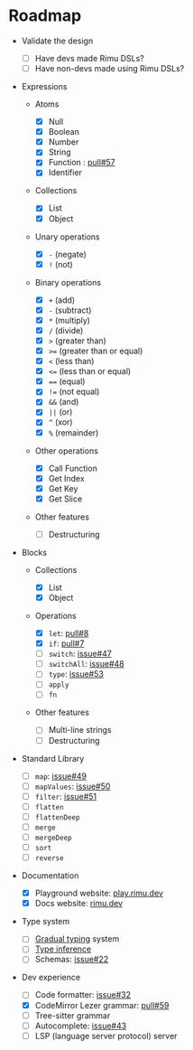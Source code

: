 # Roadmap

- Validate the design

  - [ ] Have devs made Rimu DSLs?
  - [ ] Have non-devs made using Rimu DSLs?

- Expressions

  - Atoms

    - [x] Null
    - [x] Boolean
    - [x] Number
    - [x] String
    - [x] Function : [pull#57](https://github.com/ahdinosaur/rimu/pull/57)
    - [x] Identifier

  - Collections

    - [x] List
    - [x] Object

  - Unary operations

    - [x] `-` (negate)
    - [x] `!` (not)

  - Binary operations

    - [x] `+` (add)
    - [x] `-` (subtract)
    - [x] `*` (multiply)
    - [x] `/` (divide)
    - [x] `>` (greater than)
    - [x] `>=` (greater than or equal)
    - [x] `<` (less than)
    - [x] `<=` (less than or equal)
    - [x] `==` (equal)
    - [x] `!=` (not equal)
    - [x] `&&` (and)
    - [x] `||` (or)
    - [x] `^` (xor)
    - [x] `%` (remainder)

  - Other operations

    - [x] Call Function
    - [x] Get Index
    - [x] Get Key
    - [x] Get Slice

  - Other features

    - [ ] Destructuring

- Blocks

  - Collections

    - [x] List
    - [x] Object

  - Operations

    - [x] `let`: [pull#8](https://github.com/ahdinosaur/rimu/pull/8)
    - [x] `if`: [pull#7](https://github.com/ahdinosaur/rimu/pull/7)
    - [ ] `switch`: [issue#47](https://github.com/ahdinosaur/rimu/issues/47)
    - [ ] `switchAll`: [issue#48](https://github.com/ahdinosaur/rimu/issues/48)
    - [ ] `type`: [issue#53](https://github.com/ahdinosaur/rimu/issues/53)
    - [ ] `apply`
    - [ ] `fn`

  - Other features

    - [ ] Multi-line strings
    - [ ] Destructuring

- Standard Library

    - [ ] `map`: [issue#49](https://github.com/ahdinosaur/rimu/issues/49)
    - [ ] `mapValues`: [issue#50](https://github.com/ahdinosaur/rimu/issues/50)
    - [ ] `filter`: [issue#51](https://github.com/ahdinosaur/rimu/issues/51)
    - [ ] `flatten`
    - [ ] `flattenDeep`
    - [ ] `merge`
    - [ ] `mergeDeep`
    - [ ] `sort`
    - [ ] `reverse`

- Documentation

  - [x] Playground website: [play.rimu.dev](https://play.rimu.dev)
  - [x] Docs website: [rimu.dev](https://rimu.dev)

- Type system

  - [ ] [Gradual typing](https://en.m.wikipedia.org/wiki/Gradual_typing) system
  - [ ] [Type inference](https://en.m.wikipedia.org/wiki/Type_inference)
  - [ ] Schemas: [issue#22](https://github.com/ahdinosaur/rimu/issues/22)

- Dev experience

  - [ ] Code formatter: [issue#32](https://github.com/ahdinosaur/rimu/issues/32)
  - [x] CodeMirror Lezer grammar: [pull#59](https://github.com/ahdinosaur/rimu/pull/59)
  - [ ] Tree-sitter grammar
  - [ ] Autocomplete: [issue#43](https://github.com/ahdinosaur/rimu/issues/43)
  - [ ] LSP (language server protocol) server
